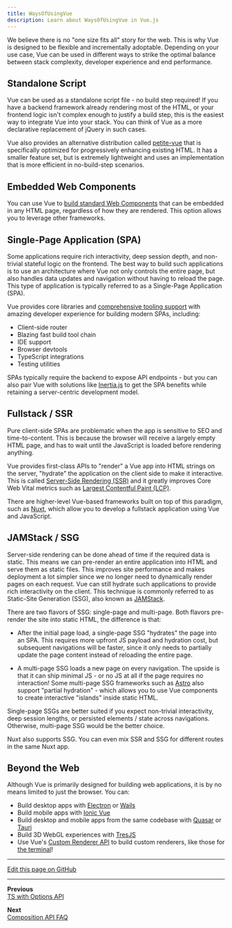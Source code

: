 ```yaml
---
title: WaysOfUsingVue
description: Learn about WaysOfUsingVue in Vue.js
---
```


We believe there is no "one size fits all" story for the web. This is why Vue is designed to be flexible and incrementally adoptable. Depending on your use case, Vue can be used in different ways to strike the optimal balance between stack complexity, developer experience and end performance.

## Standalone Script

Vue can be used as a standalone script file - no build step required! If you have a backend framework already rendering most of the HTML, or your frontend logic isn't complex enough to justify a build step, this is the easiest way to integrate Vue into your stack. You can think of Vue as a more declarative replacement of jQuery in such cases.

Vue also provides an alternative distribution called [petite-vue](https://vuejs.org/guide/extras/ways-of-using-vue.html) that is specifically optimized for progressively enhancing existing HTML. It has a smaller feature set, but is extremely lightweight and uses an implementation that is more efficient in no-build-step scenarios.

## Embedded Web Components

You can use Vue to [build standard Web Components](https://vuejs.org/guide/extras/ways-of-using-vue.html) that can be embedded in any HTML page, regardless of how they are rendered. This option allows you to leverage other frameworks.

## Single-Page Application (SPA)

Some applications require rich interactivity, deep session depth, and non-trivial stateful logic on the frontend. The best way to build such applications is to use an architecture where Vue not only controls the entire page, but also handles data updates and navigation without having to reload the page. This type of application is typically referred to as a Single-Page Application (SPA).

Vue provides core libraries and [comprehensive tooling support](https://vuejs.org/guide/extras/ways-of-using-vue.html) with amazing developer experience for building modern SPAs, including:

- Client-side router
- Blazing fast build tool chain
- IDE support
- Browser devtools
- TypeScript integrations
- Testing utilities

SPAs typically require the backend to expose API endpoints - but you can also pair Vue with solutions like [Inertia.js](https://vuejs.org/guide/extras/ways-of-using-vue.html) to get the SPA benefits while retaining a server-centric development model.

## Fullstack / SSR

Pure client-side SPAs are problematic when the app is sensitive to SEO and time-to-content. This is because the browser will receive a largely empty HTML page, and has to wait until the JavaScript is loaded before rendering anything.

Vue provides first-class APIs to "render" a Vue app into HTML strings on the server, "hydrate" the application on the client side to make it interactive. This is called [Server-Side Rendering (SSR)](https://vuejs.org/guide/extras/ways-of-using-vue.html) and it greatly improves Core Web Vital metrics such as [Largest Contentful Paint (LCP)](https://vuejs.org/guide/extras/ways-of-using-vue.html).

There are higher-level Vue-based frameworks built on top of this paradigm, such as [Nuxt](https://vuejs.org/guide/extras/ways-of-using-vue.html), which allow you to develop a fullstack application using Vue and JavaScript.

## JAMStack / SSG

Server-side rendering can be done ahead of time if the required data is static. This means we can pre-render an entire application into HTML and serve them as static files. This improves site performance and makes deployment a lot simpler since we no longer need to dynamically render pages on each request. Vue can still hydrate such applications to provide rich interactivity on the client. This technique is commonly referred to as Static-Site Generation (SSG), also known as [JAMStack](https://vuejs.org/guide/extras/ways-of-using-vue.html).

There are two flavors of SSG: single-page and multi-page. Both flavors pre-render the site into static HTML, the difference is that:

- After the initial page load, a single-page SSG "hydrates" the page into an SPA. This requires more upfront JS payload and hydration cost, but subsequent navigations will be faster, since it only needs to partially update the page content instead of reloading the entire page.

- A multi-page SSG loads a new page on every navigation. The upside is that it can ship minimal JS - or no JS at all if the page requires no interaction! Some multi-page SSG frameworks such as [Astro](https://vuejs.org/guide/extras/ways-of-using-vue.html) also support "partial hydration" - which allows you to use Vue components to create interactive "islands" inside static HTML.

Single-page SSGs are better suited if you expect non-trivial interactivity, deep session lengths, or persisted elements / state across navigations. Otherwise, multi-page SSG would be the better choice.

Nuxt also supports SSG. You can even mix SSR and SSG for different routes in the same Nuxt app.

## Beyond the Web

Although Vue is primarily designed for building web applications, it is by no means limited to just the browser. You can:

- Build desktop apps with [Electron](https://vuejs.org/guide/extras/ways-of-using-vue.html) or [Wails](https://vuejs.org/guide/extras/ways-of-using-vue.html)
- Build mobile apps with [Ionic Vue](https://vuejs.org/guide/extras/ways-of-using-vue.html)
- Build desktop and mobile apps from the same codebase with [Quasar](https://vuejs.org/guide/extras/ways-of-using-vue.html) or [Tauri](https://vuejs.org/guide/extras/ways-of-using-vue.html)
- Build 3D WebGL experiences with [TresJS](https://vuejs.org/guide/extras/ways-of-using-vue.html)
- Use Vue's [Custom Renderer API](https://vuejs.org/guide/extras/ways-of-using-vue.html) to build custom renderers, like those for [the terminal](https://vuejs.org/guide/extras/ways-of-using-vue.html)!

---

[Edit this page on GitHub](https://vuejs.org/guide/extras/ways-of-using-vue.html)

---

**Previous**  
[TS with Options API](https://vuejs.org/guide/extras/ways-of-using-vue.html)

**Next**  
[Composition API FAQ](https://vuejs.org/guide/extras/ways-of-using-vue.html)